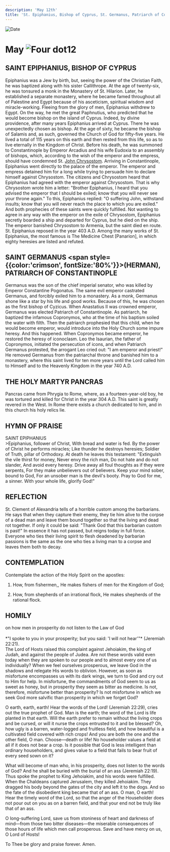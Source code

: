 ```yaml
---
description: 'May 12th'
title: 'St. Epiphanius, Bishop of Cyprus, St. Germanus, Patriarch of Constantinople, Holy Martyr Pancras'
---
```


<CustomPaginator />
<RunningHead />

<Image src="/title-imprint.png" height={68} width={50} alt="Date" className="title-imprint"/>

# <div id="date">May <Image className="four-dot" src="/four-dot.png" height={15} width={15} alt="Four dot" />12</div>

## SAINT EPIPHANIUS, BISHOP OF CYPRUS

Epiphanius was a Jew by birth, but, seeing the power of the Christian Faith, he was baptized along with his sister Callithrope. At the age of twenty-six, he was tonsured a monk in the Monastery of St. Hilarion. Later, he established a separate monastery, where he became famed throughout all of Palestine and Egypt because of his asceticism, spiritual wisdom and miracle-working. Fleeing from the glory of men, Epiphanius withdrew to Egypt. On the way, he met the great Paphnutius, who predicted that he would become bishop on the island of Cyprus. Indeed, by divine providence, after many years Epiphanius arrived at Cyprus. There he was unexpectedly chosen as bishop. At the age of sixty, he became the bishop of Salamis and, as such, governed the Church of God for fifty-five years. He lived a total of 115 years on this earth and then rested from this life, so as to live eternally in the Kingdom of Christ. Before his death, he was summoned to Constantinople by Emperor Arcadius and his wife Eudoxia to an assembly of bishops, which, according to the wish of the emperor and the empress, should have condemned St. [John Chrysostom](/november/13th). Arriving in Constantinople, Epiphanius went directly to the palace of the emperor. The emperor and empress detained him for a long while trying to persuade him to declare himself against Chrysostom. The citizens and Chrysostom heard that Epiphanius had agreed with the emperor against Chrysostom. That is why Chrysostom wrote him a letter: "Brother Epiphanius, I heard that you advised the emperor that I should be exiled; know that you will never see your throne again." To this, Epiphanius replied: "O suffering John, withstand insults; know that you will never reach the place to which you are exiled." And both prophecies of these saints were quickly fulfilled. Not wanting to agree in any way with the emperor on the exile of Chrysostom, Epiphanius secretly boarded a ship and departed for Cyprus, but he died on the ship. The emperor banished Chrysostom to Armenia, but the saint died en route. St. Epiphanius reposed in the year 403 A.D. Among the many works of St. Epiphanius, the most famous is The Medicine Chest [Panarion], in which eighty heresies are listed and refuted.

## SAINT GERMANUS <span style={{color:'crimson', fontSize:'80%'}}>(HERMAN)</span>,<br />PATRIARCH OF CONSTANTINOPLE

Germanus was the son of the chief imperial senator, who was killed by Emperor Constantine Pogonatus. The same evil emperor castrated Germanus, and forcibly exiled him to a monastery. As a monk, Germanus shone like a star by his life and good works. Because of this, he was chosen as the first bishop of Cyzicus. When Anastatius II was crowned emperor, Germanus was elected Patriarch of Constantinople. As patriarch, he baptized the infamous Copronymos, who at the time of his baptism soiled the water with filth. Then the patriarch prophesied that this child, when he would become emperor, would introduce into the Holy Church some impure heresy. And this happened. When Copronymos became emperor, he restored the heresy of iconoclasm. Leo the Isaurian, the father of Copronymos, initiated the persecution of icons, and when Patriarch Germanus protested, the arrogant Leo cried out: "I am emperor and priest!" He removed Germanus from the patriarchal throne and banished him to a monastery, where this saint lived for ten more years until the Lord called him to Himself and to the Heavenly Kingdom in the year 740 A.D.

## THE HOLY MARTYR PANCRAS

Pancras came from Phrygia to Rome, where, as a fourteen-year-old boy, he was tortured and killed for Christ in the year 304 A.D. This saint is greatly revered in the West. In Rome there exists a church dedicated to him, and in this church his holy relics lie.


## HYMN OF PRAISE
<div style={{textAlign:'center', color:'crimson', fontWeight:'bold'}}>
SAINT EPIPHANIUS
</div>
>Epiphanius, follower of Christ,  
With bread and water is fed.  
By the power of Christ he performs miracles;  
Like thunder he destroys heresies;  
Soldier of Truth, pillar of Orthodoxy.  
At death he leaves this testament:  
"Extinguish the vile thirst for money,  
Never envy the rich man,  
Do not hate and do not slander,  
And avoid every heresy.  
Drive away all foul thoughts as if they were serpents,  
For they make unbelievers out of believers.  
Keep your mind sober, bound to God,  
For an unsober man is the devil's booty.  
Pray to God for me, a sinner.  
With your whole life, glorify God!"  


## REFLECTION

St. Clement of Alexandria tells of a horrible custom among the barbarians. He says that when they capture their enemy, they tie him alive to the corpse of a dead man and leave them bound together so that the living and dead rot together. If only it could be said: "Thank God that this barbarian custom is past!" In essence it has not passed, but reigns today in full force. Everyone who ties their living spirit to flesh deadened by barbarian passions is the same as the one who ties a living man to a corpse and leaves them both to decay.


## CONTEMPLATION

Contemplate the action of the Holy Spirit on the apostles:

1. How, from fishermen,, He makes fishers of men for the Kingdom of God;

2. How, from shepherds of an irrational flock, He makes shepherds of the rational flock.


## HOMILY
<div style={{textAlign:'center', color:'crimson', fontWeight:'bold'}}>
on how men in prosperity do not listen to the Law of God
</div><br />
<div style={{textAlign:'right'}}>
*"I spoke to you in your prosperity; but you said: 'I will not hear'"* (Jeremiah 22:21).
</div>
The Lord of Hosts raised this complaint against Jehoiakim, the king of Judah, and against the people of Judea. Are not these words valid even today when they are spoken to our people and to almost every one of us individually? When we feel ourselves prosperous, we leave God in the shadows and relegate His words to oblivion. However, as soon as misfortune encompasses us with its dark wings, we turn to God and cry out to Him for help. In misfortune, the commandments of God seem to us as sweet as honey, but in prosperity they seem as bitter as medicine. Is not, therefore, misfortune better than prosperity? Is not misfortune in which we seek God more salvific than prosperity in which we forget God?

O earth, earth, earth! Hear the words of the Lord! (Jeremiah 22:29), cries out the true prophet of God. Man is the earth; the word of the Lord is life planted in that earth. Will the earth prefer to remain without the living crops and be cursed, or will it nurse the crops entrusted to it and be blessed? Oh, how ugly is a barren, water-logged and fruitless field, and how beautiful is a cultivated field covered with rich crops! And you are both the one and the other field, O man. Choose—death or life! No householder values a field at all if it does not bear a crop. Is it possible that God is less intelligent than ordinary householders, and gives value to a field that fails to bear fruit of every seed sown on it?

What will become of man who, in his prosperity, does not listen to the words of God? And he shall be buried with the burial of an ass (Jeremiah 22:19). Thus spoke the prophet to King Jehoiakim, and his words were fulfilled. When the Chaldeans captured Jerusalem, they killed Jehoiakim. They dragged his body beyond the gates of the city and left it to the dogs. And so the fate of the disobedient king became that of an ass. O man, O earth! Hear the timely word of the Lord, so that the anger of the Householder does not pour out on you as on a barren field, and that your end not be truly like that of an ass.

O long-suffering Lord, save us from stoniness of heart and darkness of mind—from those two bitter diseases—the miserable consequences of those hours of life which men call prosperous. Save and have mercy on us, O Lord of Hosts!

To Thee be glory and praise forever. Amen.